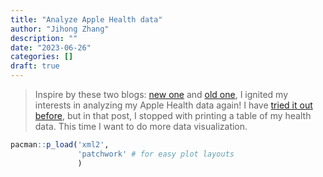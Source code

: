 ```yaml
---
title: "Analyze Apple Health data"
author: "Jihong Zhang"
description: ""
date: "2023-06-26"
categories: []
draft: true
---
```


> Inspire by these two blogs: [new one](https://www.rostrum.blog/2023/06/11/apple-health-redux/) and [old one](https://www.rostrum.blog/2021/03/23/xml-health/#warm-up), I ignited my interests in analyzing my Apple Health data again! I have [tried it out before](../2021-07-06-health-care-data-analysis-with-apple-watch/index.en.Rmd), but in that post, I stopped with printing a table of my health data. This time I want to do more data visualization.

```r
pacman::p_load('xml2', 
               'patchwork' # for easy plot layouts
               )
```

```r

```


